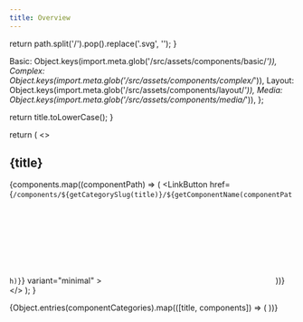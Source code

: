 ---
title: Overview
---
<style>
    {`
    .card {
        gap: 0;
        align-items: center;
        justify-content: center;
    }
    .sl-link-button{
        margin: 0 !important;
        display: flex;
        justify-content: center;
    }
    `}
</style>


  return path.split('/').pop().replace('.svg', '');
}

  Basic: Object.keys(import.meta.glob('/src/assets/components/basic/*')),
  Complex: Object.keys(import.meta.glob('/src/assets/components/complex/*')),
  Layout: Object.keys(import.meta.glob('/src/assets/components/layout/*')),
  Media: Object.keys(import.meta.glob('/src/assets/components/media/*')),
};

  return title.toLowerCase();
}

  return (
    <>
      <h2>{title}</h2>
      <CardGrid>
        {components.map((componentPath) => (
          <Card>
            <LinkButton
              href={`/components/${getCategorySlug(title)}/${getComponentName(componentPath)}`}
              variant="minimal"
            >
              <SVG path={componentPath} />
            </LinkButton>
          </Card>
        ))}
      </CardGrid>
    </>
  );
}

{Object.entries(componentCategories).map(([title, components]) => (
  <ComponentGrid title={title} components={components} />
))}